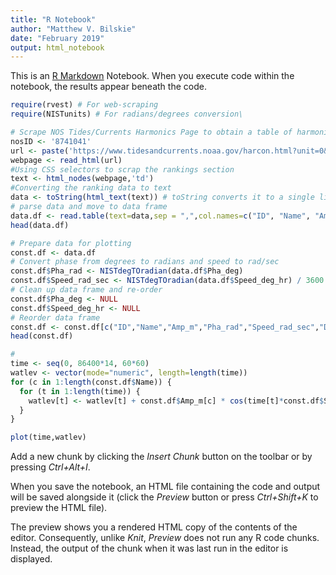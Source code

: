 ---
title: "R Notebook"
author: "Matthew V. Bilskie"
date: "February 2019"
output: html_notebook
---

This is an [R Markdown](http://rmarkdown.rstudio.com) Notebook. When you execute code within the notebook, the results appear beneath the code. 

````{r}
require(rvest) # For web-scraping
require(NISTunits) # For radians/degrees conversion\
````

```{r}
# Scrape NOS Tides/Currents Harmonics Page to obtain a table of harmonic constituent information
nosID <- '8741041'
url <- paste('https://www.tidesandcurrents.noaa.gov/harcon.html?unit=0&timezone=0&id=',nosID,sep="")
webpage <- read_html(url)
#Using CSS selectors to scrap the rankings section
text <- html_nodes(webpage,'td')
#Converting the ranking data to text
data <- toString(html_text(text)) # toString converts it to a single line
# parse data and move to data frame
data.df <- read.table(text=data,sep = ",",col.names=c("ID", "Name", "Amp_m","Pha_deg","Speed_deg_hr","Desc"))
head(data.df)
```

```{r}
# Prepare data for plotting
const.df <- data.df
# Convert phase from degrees to radians and speed to rad/sec
const.df$Pha_rad <- NISTdegTOradian(data.df$Pha_deg)
const.df$Speed_rad_sec <- NISTdegTOradian(data.df$Speed_deg_hr) / 3600.0
# Clean up data frame and re-order
const.df$Pha_deg <- NULL
const.df$Speed_deg_hr <- NULL
# Reorder data frame
const.df <- const.df[c("ID","Name","Amp_m","Pha_rad","Speed_rad_sec","Desc")]
head(const.df)
```


````{r}
# 
time <- seq(0, 86400*14, 60*60)
watlev <- vector(mode="numeric", length=length(time))
for (c in 1:length(const.df$Name)) {
  for (t in 1:length(time)) {
    watlev[t] <- watlev[t] + const.df$Amp_m[c] * cos(time[t]*const.df$Speed_rad_sec[c] + const.df$Pha_rad[c])
  }
}

plot(time,watlev)

````

Add a new chunk by clicking the *Insert Chunk* button on the toolbar or by pressing *Ctrl+Alt+I*.

When you save the notebook, an HTML file containing the code and output will be saved alongside it (click the *Preview* button or press *Ctrl+Shift+K* to preview the HTML file).

The preview shows you a rendered HTML copy of the contents of the editor. Consequently, unlike *Knit*, *Preview* does not run any R code chunks. Instead, the output of the chunk when it was last run in the editor is displayed.
